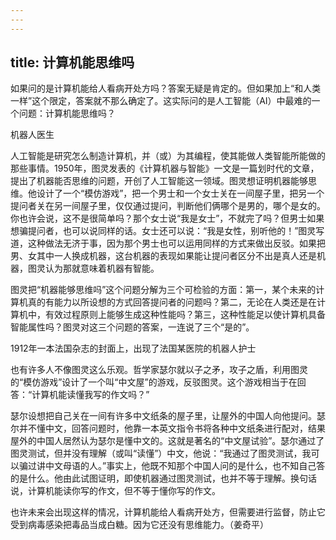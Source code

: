 ```yaml
---
---
---
```

title: 计算机能思维吗
---




如果问的是计算机能给人看病开处方吗？答案无疑是肯定的。但如果加上“和人类一样”这个限定，答案就不那么确定了。这实际问的是人工智能（AI）中最难的一个问题：计算机能思维吗？

机器人医生



人工智能是研究怎么制造计算机，并（或）为其编程，使其能做人类智能所能做的那些事情。1950年，图灵发表的《计算机器与智能》一文是一篇划时代的文章，提出了机器能否思维的问题，开创了人工智能这一领域。图灵想证明机器能够思维。他设计了一个“模仿游戏”，把一个男士和一个女士关在一间屋子里，把另一个提问者关在另一间屋子里，仅仅通过提问，判断他们俩哪个是男的，哪个是女的。你也许会说，这不是很简单吗？那个女士说“我是女士”，不就完了吗？但男士如果想骗提问者，也可以说同样的话。女士还可以说：“我是女性，别听他的！”图灵写道，这种做法无济于事，因为那个男士也可以运用同样的方式来做出反驳。如果把男、女其中一人换成机器，这台机器的表现如果能让提问者区分不出是真人还是机器，图灵认为那就意味着机器有智能。

图灵把“机器能够思维吗”这个问题分解为三个可检验的方面：第一，某个未来的计算机真的有能力以所设想的方式回答提问者的问题吗？第二，无论在人类还是在计算机中，有效过程原则上能够生成这种性能吗？第三，这种性能足以使计算机具备智能属性吗？图灵对这三个问题的答案，一连说了三个“是的”。

1912年一本法国杂志的封面上，出现了法国某医院的机器人护士



也有许多人不像图灵这么乐观。哲学家瑟尔就以子之矛，攻子之盾，利用图灵的“模仿游戏”设计了一个叫“中文屋”的游戏，反驳图灵。这个游戏相当于在回答：“计算机能读懂我写的作文吗？”

瑟尔设想把自己关在一间有许多中文纸条的屋子里，让屋外的中国人向他提问。瑟尔并不懂中文，回答问题时，他靠一本英文指令书将各种中文纸条进行配对，结果屋外的中国人居然认为瑟尔是懂中文的。这就是著名的“中文屋试验”。瑟尔通过了图灵测试，但并没有理解（或叫“读懂”）中文，他说：“我通过了图灵测试，我可以骗过讲中文母语的人。”事实上，他既不知那个中国人问的是什么，也不知自己答的是什么。他由此试图证明，即使机器通过图灵测试，也并不等于理解。换句话说，计算机能读你写的作文，但不等于懂你写的作文。

也许未来会出现这样的情况，计算机能给人看病开处方，但需要进行监督，防止它受到病毒感染把毒品当成白糖。因为它还没有思维能力。（姜奇平）